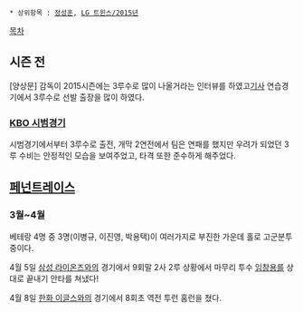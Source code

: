  * 상위항목 : [[정성훈]], [[LG 트윈스/2015년]]

[[목차]]
== 시즌 전 ==
[양상문] 감독이 2015시즌에는 3루수로 많이 나올거라는 인터뷰를 하였고[http://sports.news.naver.com/sports/index.nhn?category=kbo&ctg=news&mod=read&office_id=109&article_id=0003000081 기사] 연습경기에서 3루수로 선발 출장을 많이 하였다.

=== [[KBO 시범경기]] ===
시범경기에서부터 3루수로 출전, 개막 2연전에서 팀은 연패를 했지만 우려가 되었던 3루 수비는 안정적인 모습을 보여주었고, 타격 또한 준수하게 해주었다. 

== [[페넌트레이스]] ==
=== 3월~4월 ===
베테랑 4명 중 3명(이병규, 이진영, 박용택)이 여러가지로 부진한 가운데 홀로 고군분투 중이다. 

4월 5일 [[삼성 라이온즈]]와의 경기에서 9회말 2사 2루 상황에서 마무리 투수 [[임창용]]를 상대로 끝내기 안타를 쳐냈다!

4월 8일 [[한화 이글스]]와의 경기에서 8회초 역전 투런 홈런을 쳤다.
